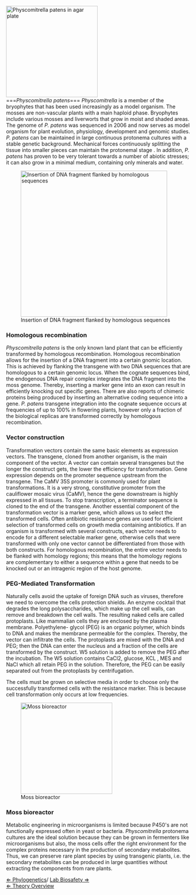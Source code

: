 [[File: Physcomitrella_growing_on_agar_plates.jpg|thumbnail|left|250px|''Physcomitrella patens'' in agar plate]]
<br>
===''Physcomitrella patens''===
''Physcomitrella'' is a member of the bryophytes that has been used increasingly as a model organism. The mosses are non-vascular plants with a main haploid phase. Bryophytes include various mosses and liverworts that grow in moist and shaded areas. The genome of ''P. patens'' was sequenced in 2006 and now serves as model organism for plant evolution, physiology, development and genomic studies. ''P. patens'' can be maintained in large continuous protonema cultures with a stable genetic background. Mechanical forces continuously splitting the tissue into smaller pieces can maintain the protonemal stage . In addition, ''P. patens'' has proven to be very tolerant towards a number of abiotic stresses; it can also grow in a minimal medium, containing only minerals and water.


[[File: Homologousrecombination.jpg|thumbnail|right|400px|Insertion of DNA fragment flanked by homologous sequences]]
===Homologous recombination===
''Physcomitrella patens'' is the only known land plant that can be efficiently transformed by homologous recombination. Homologous recombination allows for the insertion of a DNA fragment into a certain gnomic location. This is achieved by flanking the transgene with two DNA sequences that are homologous to a certain genomic locus. When the cognate sequences bind, the endogenous DNA repair complex integrates the DNA fragment into the moss genome. Thereby, inserting a marker gene into an exon can result in efficiently knocking out specific genes. There are also reports of chimeric proteins being produced by inserting an alternative coding sequence into a gene. ''P. patens'' transgene integration into the cognate sequence occurs at frequencies of up to 100% in flowering plants, however only a fraction of the biological replicas are transformed correctly by homologous recombination.


===Vector construction===
Transformation vectors contain the same basic elements as expression vectors. The transgene, cloned from another organism, is the main component of the vector. A vector can contain several transgenes but the longer the construct gets, the lower the efficiency for transformation. Gene expression depends on the promoter sequence upstream from the transgene. The CaMV 35S promoter is commonly used for plant transformations. It is a very strong, constitutive promoter from the cauliflower mosaic virus (CaMV), hence the gene downstream is highly expressed in all tissues. To stop transcription, a terminator sequence is cloned to the end of the transgene. Another essential component of the transformation vector is a marker gene, which allows us to select the transformed cells. Often antibiotic resistance genes are used for efficient selection of transformed cells on growth media containing antibiotics. If an organism is transformed with several constructs, each vector needs to encode for a different selectable marker gene, otherwise cells that were transformed with only one vector cannot be differentiated from those with both constructs. For homologous recombination, the entire vector needs to be flanked with homology regions; this means that the homology regions are complementary to either a sequence within a gene that needs to be knocked out or an  intragenic region of the host genome.


===PEG-Mediated Transformation===
Naturally cells avoid the uptake of foreign DNA such as viruses, therefore we need to overcome the cells protection shields. An enzyme cocktail that degrades the long polysaccharides, which make up the cell walls, can remove and breakdown the cell walls. The resulting naked cells are called protoplasts. Like mammalian cells they are enclosed by the plasma membrane. Polyethylene- glycol (PEG) is an organic polymer, which binds to DNA and makes the membrane permeable for the complex. Thereby, the vector can infiltrate the cells. The protoplasts are mixed with the DNA and PEG; then the DNA can enter the nucleus and a fraction of the cells are transformed by the construct. W5 solution is added to remove the PEG after the incubation. The W5 solution contains CaCl2, glucose, KCL , MES and NaCl which all retain PEG in the solution. Therefore, the PEG can be easily separated out from the protoplasts by centrifugation.

The cells must be grown on selective media in order to choose only the successfully transformed cells with the resistance marker. This is because cell transformation only occurs at low frequencies.

[[File: Moss bioreactor.jpg|thumbnail|left|250px|Moss bioreactor]]


===Moss bioreactor=== 
Metabolic engineering in microorganisms is limited because P450's are not functionally expressed often in yeast or bacteria. ''Physcomitrella'' protonema cultures are the ideal solution because they can be grown in fermenters like microorganisms but also, the moss cells offer the right environment for the complex proteins necessary in the production of secondary metabolites. Thus, we can preserve rare plant species by using transgenic plants, i.e. the secondary metabolites can be produced in large quantities without extracting the components from rare plants.



[[Phylogenetics| &lArr; Phylogenetics]]/ [[Lab Biosafety| Lab Biosafety &rArr;]]<br>
[[PlantLab| &lArr; Theory Overview]]